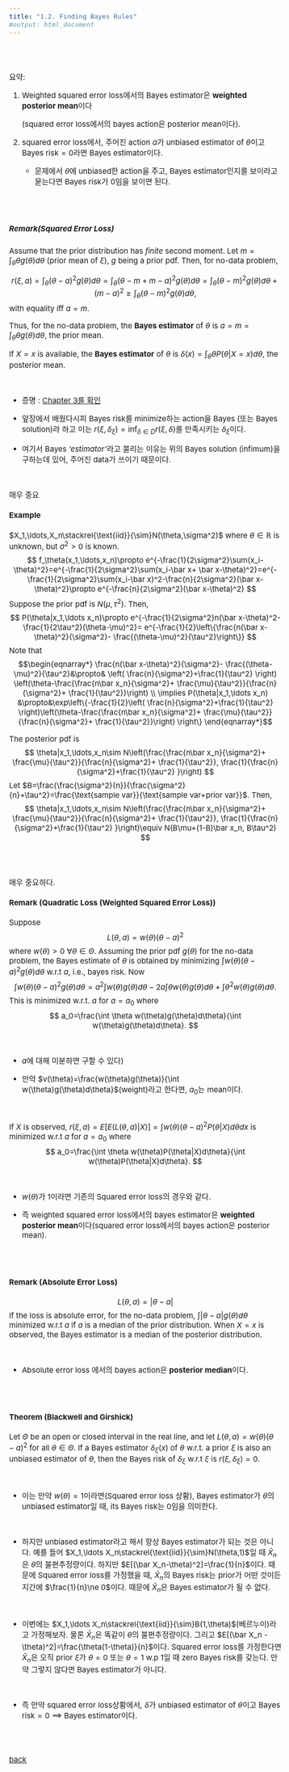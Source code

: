 ```yaml
---
title: "1.2. Finding Bayes Rules"
#output: html_document
---
```


<style type="text/css">

body, td {
   font-size: 15px;
}
pre {
  font-size: 15px
}
</style>

<br>
<br>

요약:

1. Weighted squared error loss에서의 Bayes estimator은 **weighted posterior mean**이다

    (squared error loss에서의 bayes action은 posterior mean이다).
    
2. squared error loss에서, 주어진 action $a$가 unbiased estimator of $\theta$이고 Bayes risk$=0$라면 Bayes estimator이다.

   - 문제에서 $\theta$에 unbiased한 action을 주고, Bayes estimator인지를 보이라고 묻는다면 Bayes risk가 0임을 보이면 된다.  

<br>
<br>


##### Remark(Squared Error Loss)

Assume that the prior distribution has *finite* second moment. Let $m=\int_\theta\theta g(\theta)d\theta$ (prior mean of $\xi)$, $g$ being a prior pdf. Then, for no-data problem,

$$
r(\xi,a)=\int_\theta (\theta-a)^2g(\theta)d\theta=\int_\theta (\theta-m+m-a)^2g(\theta)d\theta=\int_\theta (\theta-m)^2g(\theta)d\theta + (m-a)^2 \ge \int_\theta (\theta-m)^2g(\theta)d\theta,
$$
 with equality iff $a=m$.


 Thus, for the no-data problem, the **Bayes estimator** of $\theta$ is  $a=m=\int_\theta\theta g(\theta)d\theta$, the prior mean.
 
 If $X=x$ is available, the **Bayes estimator** of $\theta$ is $\delta(x)=\int_\theta\theta P(\theta|X=x)d\theta$, the posterior mean.
 
 &nbsp;
 
   * 증명 : [Chapter 3를 확인](https://web.stanford.edu/class/ee378a/lecture-notes/lecture7.pdf)
 
   * 앞장에서 배웠다시피 Bayes risk를 minimize하는 action을 Bayes (또는 Bayes solution)라 하고 이는 $r(\xi, \delta_\xi)=\inf_{\delta\in D}r(\xi,\delta)$를 만족시키는 $\delta_\xi$이다. 

   * 여기서 Bayes *'estimator'*라고 불리는 이유는 위의 Bayes solution (infimum)을 구하는데 있어, 주어진 data가 쓰이기 때문이다. 

&nbsp;&nbsp;

매우 중요

#### Example
$X_1,\ldots,X_n\stackrel{\text{iid}}{\sim}N(\theta,\sigma^2)$ where $\theta\in \mathbb{R}$ is unknown, but $\sigma^2>0$ is known.
$$
f_\theta(x_1,\ldots,x_n)\propto e^{-\frac{1}{2\sigma^2}\sum(x_i-\theta)^2}=e^{-\frac{1}{2\sigma^2}\sum(x_i-\bar x+ \bar x-\theta)^2}=e^{-\frac{1}{2\sigma^2}\sum(x_i-\bar x)^2-\frac{n}{2\sigma^2}(\bar x-\theta)^2}\propto e^{-\frac{n}{2\sigma^2}(\bar x-\theta)^2}  
$$
Suppose the prior pdf is $N(\mu,\tau^2)$. Then,
$$
P(\theta|x_1,\ldots x_n)\propto e^{-\frac{1}{2\sigma^2}n(\bar x-\theta)^2- \frac{1}{2\tau^2}(\theta-\mu)^2}= e^{-\frac{1}{2}\left\{\frac{n(\bar x-\theta)^2}{\sigma^2}- \frac{(\theta-\mu)^2}{\tau^2}\right\}}
$$
Note that
$$\begin{eqnarray*}
\frac{n(\bar x-\theta)^2}{\sigma^2}- \frac{(\theta-\mu)^2}{\tau^2}&\propto&  \left( \frac{n}{\sigma^2}+\frac{1}{\tau^2}  \right) \left(\theta-\frac{\frac{n\bar x_n}{\sigma^2}+ \frac{\mu}{\tau^2}}{\frac{n}{\sigma^2}+ \frac{1}{\tau^2}}\right)  \\
\implies  P(\theta|x_1,\ldots x_n) &\propto&\exp\left\{-\frac{1}{2}\left( \frac{n}{\sigma^2}+\frac{1}{\tau^2}  \right)\left(\theta-\frac{\frac{n\bar x_n}{\sigma^2}+ \frac{\mu}{\tau^2}}{\frac{n}{\sigma^2}+ \frac{1}{\tau^2}}\right) \right\}
\end{eqnarray*}$$

The posterior pdf is 
$$
\theta|x_1,\ldots,x_n\sim N\left(\frac{\frac{n\bar x_n}{\sigma^2}+ \frac{\mu}{\tau^2}}{\frac{n}{\sigma^2}+ \frac{1}{\tau^2}}, \frac{1}{\frac{n}{\sigma^2}+\frac{1}{\tau^2} }\right)
$$
Let $B=\frac{\frac{\sigma^2}{n}}{\frac{\sigma^2}{n}+\tau^2}=\frac{\text{sample var}}{\text{sample var+prior var}}$. Then,
$$
\theta|x_1,\ldots,x_n\sim N\left(\frac{\frac{n\bar x_n}{\sigma^2}+ \frac{\mu}{\tau^2}}{\frac{n}{\sigma^2}+ \frac{1}{\tau^2}}, \frac{1}{\frac{n}{\sigma^2}+\frac{1}{\tau^2} }\right)\equiv N(B\mu+(1-B)\bar x_n, B\tau^2) 
$$

<br>
<br>

매우 중요하다.

#### Remark (Quadratic Loss (Weighted Squared Error Loss))
Suppose
$$
L(\theta,a)=w(\theta)(\theta-a)^2
$$
where $w(\theta)>0$ $\forall \theta\in \Theta$. Assuming the prior pdf $g(\theta)$ for the no-data problem, the Bayes estimate of $\theta$ is obtained by minimizing $\int w(\theta)(\theta-a)^2g(\theta)d\theta$ w.r.t $a$, i.e., bayes risk. Now
$$
\int w(\theta)(\theta-a)^2 g(\theta)d\theta=a^2\int w(\theta)g(\theta)d\theta-2a\int \theta w(\theta)g(\theta)d\theta+\int \theta^2 w(\theta)g(\theta)d\theta.
$$
This is minimized w.r.t. $a$ for $a=a_0$ where
$$
a_0=\frac{\int \theta w(\theta)g(\theta)d\theta}{\int  w(\theta)g(\theta)d\theta}.
$$

<br>

  * $a$에 대해 미분하면 구할 수 있다)

  * 만약 $v(\theta)=\frac{w(\theta)g(\theta)}{\int w(\theta)g(\theta)d\theta}$(weight)라고 한다면, $a_0$는 mean이다.  


<br>

If $X$ is observed, $r(\xi,a)=E[E(L(\theta,a)|X)]=\int w(\theta)(\theta-a)^2P(\theta|X)d\theta dx$ is minimized w.r.t $a$ for $a=a_0$ where 
$$
a_0=\frac{\int \theta w(\theta)P(\theta|X)d\theta}{\int  w(\theta)P(\theta|X)d\theta}.
$$

<br>

  * $w(\theta)$가 1이라면 기존의 Squared error loss의 경우와 같다.

  * 즉 weighted squared error loss에서의 bayes estimator은 **weighted posterior mean**이다(squared error loss에서의 bayes action은 posterior mean).
  
<br>
<br>

#### Remark (Absolute Error Loss)
$$
L(\theta,a)=|\theta-a|
$$
If the loss is absolute error, for the no-data problem, $\int |\theta-a|g(\theta)d\theta$ minimized w.r.t $a$ if $a$ is a median of the prior distribution. When $X=x$ is observed, the Bayes estimator is a median of the posterior distribution. 

<br>

   * Absolute error loss 에서의 bayes action은 **posterior median**이다.

<br>
<br>

#### Theorem (Blackwell and Girshick)
Let $\Theta$ be an open or closed interval in the real line, and let $L(\theta,a)=w(\theta)(\theta-a)^2$ for all $\theta\in \Theta$. If a Bayes estimator $\delta_\xi(x)$ of $\theta$ w.r.t. a prior $\xi$ is also an unbiased estimator of $\theta$, then the Bayes risk of $\delta_\xi$ w.r.t $\xi$ is $r(\xi,\delta_\xi)=0$. 


<br>

   * 이는 만약 $w(\theta)=1$이라면(Squared error loss 상황), Bayes estimator가 $\theta$의 unbiased estimator일 때, its Bayes risk는 0임을 의미한다.

<br>

   * 하지만 unbiased estimator라고 해서 항상 Bayes estimator가 되는 것은 아니다. 예를 들어 $X_1,\ldots X_n\stackrel{\text{iid}}{\sim}N(\theta,1)$일 때 $\bar X_n$은 $\theta$의 불편추정량이다. 하지만 $E[(\bar X_n-\theta)^2]=\frac{1}{n}$이다. 때문에 Squared error loss를 가정했을 때, $\bar X_n$의 Bayes risk는 prior가 어떤 것이든지간에 $\frac{1}{n}\ne 0$이다. 때문에 $\bar X_n$은 Bayes estimator가 될 수 없다. 
   
<br>

   * 이번에는 $X_1,\ldots X_n\stackrel{\text{iid}}{\sim}B(1,\theta)$(베르누이)라고 가정해보자. 물론 $\bar X_n$은 똑같이 $\theta$의 불편추정량이다. 그리고 $E[(\bar X_n - \theta)^2]=\frac{\theta(1-\theta)}{n}$이다. Squared error loss를 가정한다면 $\bar X_n$은 오직 prior $\xi$가 $\theta=0$ 또는 $\theta=1$ w.p 1일 때 zero Bayes risk를 갖는다. 만약 그렇지 않다면 Bayes estimator가 아니다. 

<br>

   * 즉 만약 squared error loss상황에서, $\delta$가 unbiased estimator of $\theta$이고 Bayes risk$=0$ $\implies$ Bayes estimator이다. 

<br>
<br>

[back](../decision.html)
